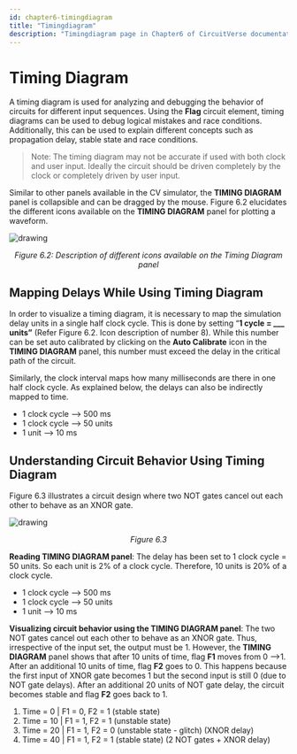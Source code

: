 ```yaml
---
id: chapter6-timingdiagram
title: "Timingdiagram"
description: "Timingdiagram page in Chapter6 of CircuitVerse documentation."
---
```



# Timing Diagram

A timing diagram is used for analyzing and debugging the behavior of circuits for different input sequences. Using the **Flag** circuit element, timing diagrams can be used to debug logical mistakes and race conditions. Additionally, this can be used to explain different concepts such as propagation delay, stable state and race conditions.

> Note: The timing diagram may not be accurate if used with both clock and user input. Ideally the circuit should be driven completely by the clock or completely driven by user input. 

Similar to other panels available in the CV simulator, the **TIMING DIAGRAM** panel is collapsible and can be dragged by the mouse. Figure 6.2 elucidates the different icons available on the  **TIMING DIAGRAM** panel for plotting a waveform. 

![drawing](/img/img_chapter6/6.2.png)

<div align="center"><em>Figure 6.2: Description of different icons available on the Timing Diagram panel </em></div>

## Mapping Delays While Using Timing Diagram

In order to visualize a timing diagram, it is necessary to map the simulation delay units in a single half clock cycle. This is done by setting “**1 cycle = ___ units”** (Refer Figure 6.2. Icon description of number 8). While this number can be set auto calibrated by clicking on the **Auto Calibrate** icon in the **TIMING DIAGRAM** panel, this number must exceed the delay in the critical path of the circuit. 

Similarly, the clock interval maps how many milliseconds are there in one half clock cycle. As explained below, the delays can also be indirectly mapped to time. 

- 1 clock cycle --> 500 ms
- 1 clock cycle --> 50 units
- 1 unit --> 10 ms

## Understanding Circuit Behavior Using Timing Diagram

Figure 6.3 illustrates a circuit design where two NOT gates cancel out each other to behave as an XNOR gate.

![drawing](/img/img_chapter6/6.3.png)

<div align="center"><em>Figure 6.3</em></div>

**Reading **TIMING DIAGRAM** panel**: The delay has been set to 1 clock cycle = 50 units. So each unit is 2% of a clock cycle. Therefore, 10 units is 20% of a clock cycle.

- 1 clock cycle --> 500 ms
- 1 clock cycle --> 50 units
- 1 unit --> 10 ms

**Visualizing circuit behavior using the **TIMING DIAGRAM** panel**: The two NOT gates cancel out each other to behave as an XNOR gate. Thus, irrespective of the input set, the output must be 1. However, the **TIMING DIAGRAM** panel  shows that after 10 units of time, flag **F1** moves from 0 -->1. After an additional 10 units of time, flag **F2** goes to 0. This happens because the first input of XNOR gate becomes 1 but the second input is still 0 (due to NOT gate delays). After an additional 20 units of NOT gate delay, the circuit becomes stable and flag **F2** goes back to 1. 

1. Time = 0  | F1 = 0, F2 = 1 (stable state)
2. Time = 10 | F1 = 1, F2 = 1 (unstable state)
3. Time = 20 | F1 = 1, F2 = 0 (unstable state - glitch) (XNOR delay) 
4. Time = 40 | F1 = 1, F2 = 1 (stable state) (2 NOT gates + XNOR delay)